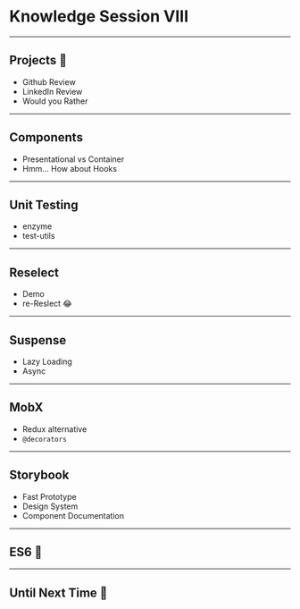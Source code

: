 
<Head>
    <title>Knowledge Session VIII 🤯</title>
</Head>

# Knowledge Session VIII

---

## Projects 🤔

-   Github Review
-   LinkedIn Review
-   Would you Rather

---

## Components

-   Presentational vs Container
-   Hmm... How about Hooks

---

## Unit Testing

-   enzyme
-   test-utils

---

## Reselect

-   Demo
-   re-Reslect 😂

---

## Suspense

-   Lazy Loading
-   Async

---

## MobX

-   Redux alternative
-   `@decorators`

---

## Storybook

-   Fast Prototype
-   Design System
-   Component Documentation

---

## ES6 🤯

---

## Until Next Time 👋
